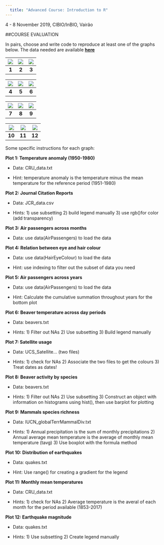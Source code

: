 ```yaml
---
  title: "Advanced Course: Introduction to R"
---
```

  
4 - 8 November 2019, CIBIO/InBIO, Vairão

##COURSE EVALUATION

In pairs, choose and write code to reproduce at least one of the graphs below. The data needed are available [**here**](https://phenoevo.github.io/Intro2R/evaluation/plot-data.zip)

| [![](evaluation/plots/1.png)](https://phenoevo.github.io/Intro2R/evaluation/plots/1.png) | [![](evaluation/plots/2.png)](https://phenoevo.github.io/Intro2R/evaluation/plots/2.png) | [![](evaluation/plots/3.png)](https://phenoevo.github.io/Intro2R/evaluation/plots/3.png) |
|:--:| :--:| :--:| 
| **1** | **2** | **3** |

| [![](evaluation/plots/4.png)](https://phenoevo.github.io/Intro2R/evaluation/plots/4.png) | [![](evaluation/plots/5.png)](https://phenoevo.github.io/Intro2R/evaluation/plots/5.png) | [![](evaluation/plots/6.png)](https://phenoevo.github.io/Intro2R/evaluation/plots/6.png) |
|:--:| :--:| :--:| 
| **4** | **5** | **6** |

| [![](evaluation/plots/7.png)](https://phenoevo.github.io/Intro2R/evaluation/plots/7.png) | [![](evaluation/plots/8.png)](https://phenoevo.github.io/Intro2R/evaluation/plots/8.png) | [![](evaluation/plots/9.png)](https://phenoevo.github.io/Intro2R/evaluation/plots/9.png) |
|:--:| :--:| :--:| 
| **7** | **8** | **9** |

| [![](evaluation/plots/10.png)](https://phenoevo.github.io/Intro2R/evaluation/plots/10.png) | [![](evaluation/plots/11.png)](https://phenoevo.github.io/Intro2R/evaluation/plots/11.png) | [![](evaluation/plots/12.png)](https://phenoevo.github.io/Intro2R/evaluation/plots/12.png) |
|:--:| :--:| :--:| 
| **10** | **11** | **12** |

Some specific instructions for each graph:

**Plot 1: Temperature anomaly (1950-1980)**

  + Data: CRU_data.txt

  + Hint: temperature anomaly is the temperature minus the mean temperature for the reference period (1951-1980)

**Plot 2: Journal Citation Reports**

  + Data: JCR_data.csv

  + Hints: 	1) use subsetting
            2) build legend manually
            3) use rgb()for color (add transparency)

**Plot 3: Air passengers across months**

  + Data: use data(AirPassengers) to load the data

**Plot 4: Relation between eye and hair colour**

  + Data: use data(HairEyeColour) to load the data

  + Hint: use indexing to filter out the subset of data you need

**Plot 5: Air passengers across years**

  + Data: use data(AirPassengers) to load the data

  + Hint: Calculate the cumulative summation throughout years for the bottom plot

**Plot 6: Beaver temperature across day periods**

  + Data: beavers.txt

  + Hints: 	1) Filter out NAs
            2) Use subsetting
    	      3) Build legend manually

**Plot 7: Satellite usage**

  + Data: UCS_Satellite… (two files)

  + Hints: 	1) check for NAs
            2) Associate the two files to get the colours
            3) Treat dates as dates!

**Plot 8: Beaver activity by species**

  + Data: beavers.txt

  + Hints: 	1) Filter out NAs
            2) Use subsetting
            3) Construct an object with information on histograms using hist(), then use barplot for plotting


**Plot 9: Mammals species richness**

  + Data: IUCN_globalTerrMammalDiv.txt
  
  + Hints: 	1) Annual precipitation is the sum of monthly precipitations
            2) Annual average mean temperature is the average of monthly mean temperature (tavg)
            3) Use boxplot with the formula method

**Plot 10: Distribution of earthquakes**

  + Data: quakes.txt
  
  + Hint: Use range() for creating a gradient for the legend

**Plot 11: Monthly mean temperatures**

  + Data: CRU_data.txt

  + Hints: 	1) check for NAs
            2) Average temperature is the averal of each month for the period available (1853-2017)

**Plot 12: Earthquake magnitude**

  + Data: quakes.txt

  + Hints: 	1) Use subsetting
      	    2) Create legend manually



